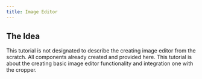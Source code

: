 ```yaml
---
title: Image Editor
---
```


## The Idea

This tutorial is not designated to describe the creating image editor from the scratch.
All components already created and provided here. This tutorial is about the creating basic
image editor functionality and integration one with the cropper.

